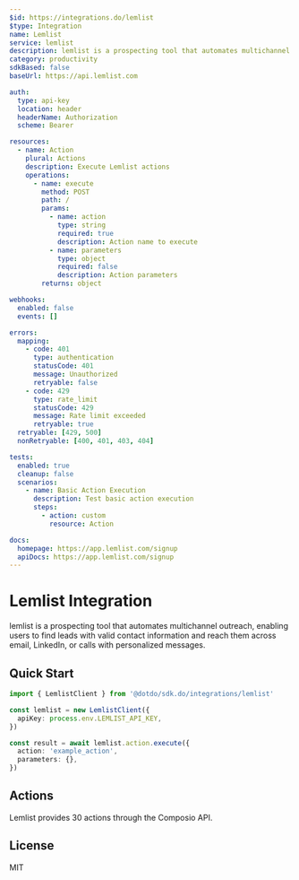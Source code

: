 ```yaml
---
$id: https://integrations.do/lemlist
$type: Integration
name: Lemlist
service: lemlist
description: lemlist is a prospecting tool that automates multichannel outreach, enabling users to find leads with valid contact information and reach them across email, LinkedIn, or calls with personalized messages.
category: productivity
sdkBased: false
baseUrl: https://api.lemlist.com

auth:
  type: api-key
  location: header
  headerName: Authorization
  scheme: Bearer

resources:
  - name: Action
    plural: Actions
    description: Execute Lemlist actions
    operations:
      - name: execute
        method: POST
        path: /
        params:
          - name: action
            type: string
            required: true
            description: Action name to execute
          - name: parameters
            type: object
            required: false
            description: Action parameters
        returns: object

webhooks:
  enabled: false
  events: []

errors:
  mapping:
    - code: 401
      type: authentication
      statusCode: 401
      message: Unauthorized
      retryable: false
    - code: 429
      type: rate_limit
      statusCode: 429
      message: Rate limit exceeded
      retryable: true
  retryable: [429, 500]
  nonRetryable: [400, 401, 403, 404]

tests:
  enabled: true
  cleanup: false
  scenarios:
    - name: Basic Action Execution
      description: Test basic action execution
      steps:
        - action: custom
          resource: Action

docs:
  homepage: https://app.lemlist.com/signup
  apiDocs: https://app.lemlist.com/signup
---
```


# Lemlist Integration

lemlist is a prospecting tool that automates multichannel outreach, enabling users to find leads with valid contact information and reach them across email, LinkedIn, or calls with personalized messages.

## Quick Start

```typescript
import { LemlistClient } from '@dotdo/sdk.do/integrations/lemlist'

const lemlist = new LemlistClient({
  apiKey: process.env.LEMLIST_API_KEY,
})

const result = await lemlist.action.execute({
  action: 'example_action',
  parameters: {},
})
```

## Actions

Lemlist provides 30 actions through the Composio API.

## License

MIT
